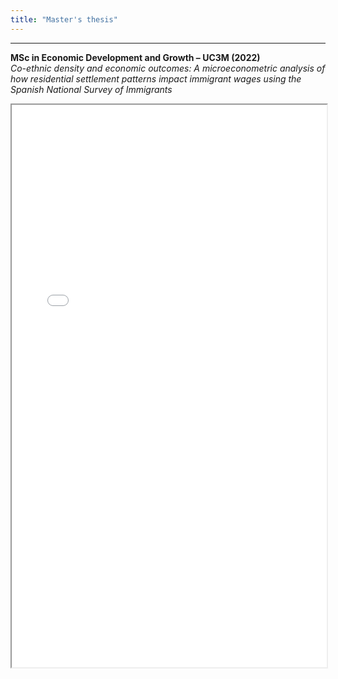 ```yaml
---
title: "Master's thesis"
---
```


---------------------------------------

**MSc in Economic Development and Growth -- UC3M (2022)**  
*Co-ethnic density and economic outcomes: A microeconometric analysis of how residential settlement patterns impact immigrant wages using the Spanish National Survey of Immigrants*  

<iframe
    src="files/Swarr_Madeline_MEDEG_Thesis_final_final.pdf"
    width="100%"
    height="900px"
></iframe>
